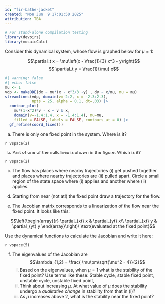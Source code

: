 ```yaml
---
id: "fir-bathe-jacket"
created: "Mon Jun  9 17:01:50 2025"
attribution: TBA
---
```


```r
# For stand-alone compilation testing
library(devoirs)
library(mosaicCalc)
```

::: {#exr-fir-bathe-jacket}

Consider this dynamical system, whose flow is graphed below for $\mu = 1$:

$$\partial_t x = \mu\left(x - \frac{1}{3} x^3 - y\right)$$
$$ \partial_t y = \frac{1}{\mu} x$$


```r
#| warning: false
#| echo: false
mu <- 1
vdp <- makeODE(dx ~ mu*(x - x^3/3 -y) , dy ~ x/mu, mu = mu)
streamlines(vdp, domain(v=-2:2, x = -2.3:2.3), 
            npts = 25, alpha = 0.1, dt=.03) |>
  contour_plot(
    mu*(1-x^2)*v - x ~ v & x, 
    domain(v=-1.4:1.4, x = -1.4:1.4), mu=mu,
    filled = FALSE, labels = FALSE, contours_at = 0) |>
  gf_refine(coord_fixed())
```  
a. There is only one fixed point in the system. Where is it?

`r vspace(2)`

b. Part of one of the nullclines is shown in the figure. Which is it?

`r vspace(2)`

c. The flow has places where nearby trajectories (i) get pushed together and places where nearby trajectories are (ii) pulled apart. Circle a small region of the state space where (i) applies and another where (ii) applies.

d. Starting from near (not at!) the fixed point draw a trajectory for the flow.

e. The Jacobian matrix corresponds to a linearization of the flow near the fixed point. It looks like this:

$$\left(\begin{array}{r}
\partial_{xt} x & \partial_{yt} x\\
\partial_{xt} y & \partial_{yt} y
\end{array}\right)\ \text{evaluated at the fixed point}$$

Use the dynamical functions to calculate the Jacobian and write it here:

`r vspace(5)`

f. The eigenvalues of the Jacobian are $$\lambda_{1,2} = \frac{ \mu\pm\sqrt{\mu^2 - 4}}{2}$$
    i. Based on the eigenvalues, when $\mu = 1$ what is the stability of the fixed point? Use terms like these: Stable cycle, stable fixed point, unstable cycle, unstable fixed point, 
    ii. Think about increasing $\mu$. At what value of $\mu$ does the stability undergo a *qualitative change* in stability from that in (i)?
    iii. As $\mu$ increases above 2, what is the stability near the fixed point?

:::
 <!-- end of exr-fir-bathe-jacket -->
